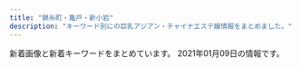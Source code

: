 ```yaml
---
title: "錦糸町・亀戸・新小岩"
description: "キーワード別にの巨乳アジアン・チャイナエステ嬢情報をまとめました。"
---
```


新着画像と新着キーワードをまとめています。
2021年01月09日の情報です。

<DmmAffiliateIns />
<KeywordTable
  shops={
    [
    {
        "keywords": {},
        "station": "JR\u5c0f\u5ca9\u99c5\u5317\u53e3",
        "url": "http://aria.tokyo-relaxtime.asia/",
        "img_links": [
            "http://aria.tokyo-relaxtime.asia/img/cast/coco-02.jpg",
            "http://aria.tokyo-relaxtime.asia/img/cast/apple-04.jpg",
            "http://aria.tokyo-relaxtime.asia/img/cast/nana-02.jpg",
            "http://aria.tokyo-relaxtime.asia/img/cast/miki-01.jpg",
            "http://aria.tokyo-relaxtime.asia/img/cast/risa-04.jpg",
            "http://aria.tokyo-relaxtime.asia/img/cast/yaya-02.jpg",
            "http://aria.tokyo-relaxtime.asia/img/cast/yuri-01.jpg",
            "http://aria.tokyo-relaxtime.asia/img/cast/risa-01.jpg",
            "http://aria.tokyo-relaxtime.asia/img/cast/rina-02.jpg",
            "http://aria.tokyo-relaxtime.asia/img/cast/aki-04.jpg",
            "http://aria.tokyo-relaxtime.asia/img/cast/yumi-02.jpg",
            "http://aria.tokyo-relaxtime.asia/img/cast/aya-04.jpg",
            "http://aria.tokyo-relaxtime.asia/img/slick/st-1.jpg",
            "http://aria.tokyo-relaxtime.asia/img/cast/rina-01.jpg",
            "http://aria.tokyo-relaxtime.asia/img/cast/miki-03.jpg",
            "http://aria.tokyo-relaxtime.asia/img/cast/aki-02.jpg",
            "http://aria.tokyo-relaxtime.asia/img/cast/rina-04.jpg",
            "http://aria.tokyo-relaxtime.asia/img/cast/nana-03.jpg",
            "http://aria.tokyo-relaxtime.asia/img/cast/aya-02.jpg",
            "http://aria.tokyo-relaxtime.asia/img/cast/apple-01.jpg",
            "http://aria.tokyo-relaxtime.asia/img/cast/apple-02.jpg",
            "http://aria.tokyo-relaxtime.asia/img/slick/st-3.jpg",
            "http://aria.tokyo-relaxtime.asia/img/cast/yaya-04.jpg",
            "http://aria.tokyo-relaxtime.asia/img/cast/risa-02.jpg",
            "http://aria.tokyo-relaxtime.asia/img/cast/yumi-03.jpg",
            "http://aria.tokyo-relaxtime.asia/img/cast/aki-01.jpg",
            "http://aria.tokyo-relaxtime.asia/img/cast/risa-03.jpg",
            "http://aria.tokyo-relaxtime.asia/img/cast/apple-03.jpg",
            "http://aria.tokyo-relaxtime.asia/img/slick/st-4.jpg",
            "http://aria.tokyo-relaxtime.asia/img/cast/miki-02.jpg",
            "http://aria.tokyo-relaxtime.asia/img/slick/st-2.jpg",
            "http://aria.tokyo-relaxtime.asia/img/cast/yaya-03.jpg",
            "http://aria.tokyo-relaxtime.asia/img/cast/rina-03.jpg",
            "http://aria.tokyo-relaxtime.asia/img/cast/aya-03.jpg",
            "http://aria.tokyo-relaxtime.asia/img/cast/aya-01.jpg",
            "http://aria.tokyo-relaxtime.asia/img/cast/yumi-04.jpg",
            "http://aria.tokyo-relaxtime.asia/img/interior/lobby-1.jpg",
            "http://aria.tokyo-relaxtime.asia/img/cast/nana-04.jpg",
            "http://aria.tokyo-relaxtime.asia/img/cast/miki-04.jpg",
            "http://aria.tokyo-relaxtime.asia/img/cast/nana-01.jpg",
            "http://aria.tokyo-relaxtime.asia/img/cast/yuri-04.jpg",
            "http://aria.tokyo-relaxtime.asia/img/cast/coco-01.jpg",
            "http://aria.tokyo-relaxtime.asia/img/cast/coco-04.jpg",
            "http://aria.tokyo-relaxtime.asia/img/cast/yumi-01.jpg",
            "http://aria.tokyo-relaxtime.asia/img/interior/corridor-1.jpg",
            "http://aria.tokyo-relaxtime.asia/img/cast/yuri-03.jpg",
            "http://aria.tokyo-relaxtime.asia/img/cast/yaya-01.jpg",
            "http://aria.tokyo-relaxtime.asia/img/cast/coco-03.jpg",
            "http://aria.tokyo-relaxtime.asia/img/cast/aki-03.jpg",
            "http://aria.tokyo-relaxtime.asia/img/slick/st-5.jpg"
        ],
        "name": "Aria\uff5e\u30a2\u30ea\u30a2\uff5e"
    },
    {
        "name": "\u3042\u308f\u308f",
        "keywords": {
            "85": 4,
            "D": 8,
            "87": 4,
            "89": 4,
            "C": 2
        },
        "station": "JR\u9326\u7cf8\u753a\u99c5\u5357\u53e3",
        "img_links": [
            "http://www.awawa-es.info/photo/home/2391374197264.jpg",
            "http://www.awawa-es.info/img/h2.png",
            "http://www.awawa-es.info/img/hsys.png",
            "http://www.awawa-es.info/img/hjob.png",
            "http://www.awawa-es.info/img/acc.png",
            "http://www.awawa-es.info/photo/home/4241374197436.jpg",
            "http://www.awawa-es.info/img/hinfo.png",
            "http://www.awawa-es.info/photo/201605/14635511391411412709.jpg",
            "http://www.awawa-es.info/photo/202011/1604645058826879711.png",
            "http://www.awawa-es.info/p/1.jpg",
            "http://www.awawa-es.info/photo/202002/1580956374749618033.jpg",
            "http://www.awawa-es.info/img/s2.jpg",
            "http://www.awawa-es.info/img/i1.jpg",
            "http://www.awawa-es.info/img/hstaff.png",
            "http://www.awawa-es.info/p/aa.jpg",
            "http://www.awawa-es.info/img/rm.jpg",
            "http://www.awawa-es.info/img/images/sys_03.png",
            "http://www.awawa-es.info/photo/201307/1374197215469380174.jpg",
            "http://www.awawa-es.info/img/images/sys_04.png",
            "http://www.awawa-es.info/photo/202009/15998944321424280736.jpeg",
            "http://www.awawa-es.info/p/2.jpg",
            "http://www.awawa-es.info/img/images/sys_06.png",
            "http://www.awawa-es.info/img/tmp.jpg",
            "http://www.awawa-es.info/photo/201307/13741973921454741938.jpg",
            "http://www.awawa-es.info/photo/202009/15998945321509738889.jpeg",
            "http://www.awawa-es.info/img/bottom.jpg",
            "http://www.awawa-es.info/photo/home/4051599894438.jpg",
            "http://www.awawa-es.info/img/i2.jpg",
            "http://www.awawa-es.info/img/h1.png",
            "http://www.awawa-es.info/img/sd.png",
            "http://www.awawa-es.info/img/images/sys_05.png",
            "http://www.awawa-es.info/img/return.png",
            "http://www.awawa-es.info/img/s1.jpg",
            "http://www.awawa-es.info/photo/home/7151463551145.jpg",
            "http://www.awawa-es.info/p/4.jpg",
            "http://www.awawa-es.info/p/3.jpg",
            "http://www.awawa-es.info/p/bb.jpg",
            "http://www.awawa-es.info/img/h3.png",
            "http://www.awawa-es.info/photo/home/5241604645075.jpg",
            "http://www.awawa-es.info/img/images/sys_02.png",
            "http://www.awawa-es.info/img/images/sys_01.png",
            "http://www.awawa-es.info/p/cc.jpg",
            "http://www.awawa-es.info/photo/home/3281580956380.jpg"
        ],
        "url": "http://www.awawa-es.info/"
    },
    {
        "name": "\u30de\u30ea\u30a2\u30d9\u30fc\u30e9",
        "url": "http://mariabella.ies.fun/",
        "img_links": [
            "http://mariabella.ies.fun/images/r09.jpg",
            "http://mariabella.ies.fun/images/mobile.jpg",
            "http://mariabella.ies.fun/photos/sites/45/2019/09/2019091016323921.jpeg",
            "http://mariabella.ies.fun/images/r05.jpg",
            "http://mariabella.ies.fun/photos/sites/45/2020/01/2020012420100278.jpeg",
            "http://mariabella.ies.fun/images/info.jpg",
            "http://mariabella.ies.fun/images/r02.jpg",
            "http://mariabella.ies.fun/images/ac3.jpg",
            "http://mariabella.ies.fun/images/r04.jpg",
            "http://mariabella.ies.fun/images/news.jpg",
            "http://mariabella.ies.fun/photos/sites/45/2019/09/2019092717170772.jpeg",
            "http://mariabella.ies.fun/images/mobile1.jpg",
            "http://mariabella.ies.fun/images/r01.jpg",
            "http://mariabella.ies.fun/images/r06.jpg",
            "http://mariabella.ies.fun/images/s-staff.jpg",
            "http://mariabella.ies.fun/images/r03.jpg",
            "http://mariabella.ies.fun/images/ac2.jpg",
            "http://mariabella.ies.fun/images/top.png",
            "http://mariabella.ies.fun/images/ac1.jpg",
            "http://mariabella.ies.fun/images/r07.jpg",
            "http://mariabella.ies.fun/images/s-recriut.jpg",
            "http://mariabella.ies.fun/photos/sites/45/2018/06/2018062706422857.jpg",
            "http://mariabella.ies.fun/images/pick.jpg"
        ],
        "keywords": {
            "\u30bb\u30af\u30b7\u30fc": 3,
            "E": 3
        },
        "station": "JR\u5c0f\u5ca9\u99c5\u5317\u53e3"
    },
    {
        "station": "JR\u4e80\u6238\u99c5\u6771\u53e3",
        "name": "\u685c",
        "keywords": {
            "C": 7
        },
        "img_links": [
            "http://miyabi-aroma.xyz/images/nav/nav-sys.jpg",
            "http://miyabi-aroma.xyz/images/1801706901.jpg",
            "http://miyabi-aroma.xyz/images/staff/3/rina2.jpg",
            "http://miyabi-aroma.xyz/images/staff/3/yaya2.jpg",
            "http://miyabi-aroma.xyz/images/staff/3/rara2.jpg",
            "http://miyabi-aroma.xyz/images/11.png",
            "http://miyabi-aroma.xyz/images/nav/nav-job.jpg",
            "http://miyabi-aroma.xyz/images/index-rose_04.png",
            "http://miyabi-aroma.xyz/images/shishu/se1.jpg",
            "http://miyabi-aroma.xyz/images/3/2.jpg",
            "http://miyabi-aroma.xyz/images/staff/3/ami.jpg",
            "http://miyabi-aroma.xyz/images/shishu/se2.jpg",
            "http://miyabi-aroma.xyz/images/staff/3/kiki2.jpg",
            "http://miyabi-aroma.xyz/images/3/1.jpg",
            "http://miyabi-aroma.xyz/images/index-rose_13.png",
            "http://miyabi-aroma.xyz/images/index-rose_02.png",
            "http://miyabi-aroma.xyz/images/staff/3/kiki.jpg",
            "http://miyabi-aroma.xyz/images/index-rose_07.png",
            "http://miyabi-aroma.xyz/images/staff/3/rara.jpg",
            "http://miyabi-aroma.xyz/images/index-rose_09.png",
            "http://miyabi-aroma.xyz/images/staff/3/ami2.jpg",
            "http://miyabi-aroma.xyz/images/staff/3/yaya1.jpg",
            "http://miyabi-aroma.xyz/images/staff/3/rina.jpg",
            "http://miyabi-aroma.xyz/images/staff/3/miya.jpg",
            "http://miyabi-aroma.xyz/images/nav/nav-info.jpg",
            "http://miyabi-aroma.xyz/images/nav/nav-staff.jpg",
            "http://miyabi-aroma.xyz/images/staff/3/miya2.jpg"
        ],
        "url": "http://miyabi-aroma.xyz/"
    },
    {
        "name": "\u96c5\u82b3",
        "keywords": {
            "84": 2,
            "C": 12,
            "98": 2,
            "H": 2,
            "D": 4,
            "86": 2,
            "85": 4,
            "89": 6
        },
        "url": "http://www.o-miyabi.com/",
        "station": "JR\u65b0\u5c0f\u5ca9\u99c5\u5357\u53e3",
        "img_links": [
            "http://www.o-miyabi.com/images/index_04.jpg",
            "http://www.o-miyabi.com/s/images/service_07.png",
            "http://www.o-miyabi.com/images/index_14.jpg",
            "http://www.o-miyabi.com/s/images/okubokomachi.jpg",
            "http://www.o-miyabi.com/images/info_02.jpg",
            "http://www.o-miyabi.com/images/rec.jpg",
            "http://www.o-miyabi.com/s/images/top_2.jpg",
            "http://www.o-miyabi.com/images/staff_09.jpg",
            "http://www.o-miyabi.com/s/images/slider/next.png",
            "http://www.o-miyabi.com/images/upload/thumb/7713de024ddc43e7.jpg",
            "http://www.o-miyabi.com/images/index_02.jpg",
            "http://www.o-miyabi.com/images/index_16.jpg",
            "http://www.o-miyabi.com/s/images/iphone.png",
            "http://www.o-miyabi.com/s/images/service_03.png",
            "http://www.o-miyabi.com/images/index_06.jpg",
            "http://www.o-miyabi.com/s/uploads/08.jpg",
            "http://www.o-miyabi.com/images/index_09.jpg",
            "http://www.o-miyabi.com/s/images/tel.png",
            "http://www.o-miyabi.com/images/index_13.jpg",
            "http://www.o-miyabi.com/s/images/slider/prev.png",
            "http://www.o-miyabi.com/s/uploads/01.jpg",
            "http://www.o-miyabi.com/images/upload/thumb/04d21d82d11bc049.jpg",
            "http://www.o-miyabi.com/s/image/nav_topics.png",
            "http://www.o-miyabi.com/s/image/nav_hotel.png",
            "http://www.o-miyabi.com/s/image/nav_cast.png",
            "http://www.o-miyabi.com/s/images/t1.jpg",
            "http://www.o-miyabi.com/s/images/slider/2.jpg",
            "http://www.o-miyabi.com/images/index_07.jpg",
            "http://www.o-miyabi.com/s/uploads/03.jpg",
            "http://www.o-miyabi.com/images/info_09.jpg",
            "http://www.o-miyabi.com/girl/01.jpg",
            "http://www.o-miyabi.com/s/images/slider/1.jpg",
            "http://www.o-miyabi.com/images/upload/thumb/928147996b3538a2.jpg",
            "http://www.o-miyabi.com/s/uploads/04.jpg",
            "http://www.o-miyabi.com/s/images/t2.jpg",
            "http://www.o-miyabi.com/s/uploads/06.jpg",
            "http://www.o-miyabi.com/s/images/pc.png",
            "http://www.o-miyabi.com/s/image/nav_top.png",
            "http://www.o-miyabi.com/s/uploads/02.jpg",
            "http://www.o-miyabi.com/images/index_03.jpg",
            "http://www.o-miyabi.com/images/index_10.jpg",
            "http://www.o-miyabi.com/s/image/nav_sys.png",
            "http://www.o-miyabi.com/images/upload/thumb/db15ea2226867103.jpg",
            "http://www.o-miyabi.com/images/rec_09.jpg",
            "http://www.o-miyabi.com/s/images/slider/3.jpg",
            "http://www.o-miyabi.com/images/upload/thumb/0981f77ac0a1e07f.jpg",
            "http://www.o-miyabi.com/images/upload/thumb/6d7987cae648e809.jpg",
            "http://www.o-miyabi.com/images/info.jpg",
            "http://www.o-miyabi.com/images/upload/thumb/6fceb6aef71115ac.jpg",
            "http://www.o-miyabi.com/images/upload/thumb/0dc07af1006255fa.jpg",
            "http://www.o-miyabi.com/images/upload/thumb/51d074f8f9cdb905.jpg",
            "http://www.o-miyabi.com/s/image/nav_manga.png",
            "http://www.o-miyabi.com/images/movie_09.jpg",
            "http://www.o-miyabi.com/images/index_05.jpg",
            "http://www.o-miyabi.com/images/index_18.jpg",
            "http://www.o-miyabi.com/s/images/service_01.png",
            "http://www.o-miyabi.com/s/uploads/07.jpg",
            "http://www.o-miyabi.com/images/upload/thumb/301c9a35b11a384f.jpg",
            "http://www.o-miyabi.com/images/index_19.jpg",
            "http://www.o-miyabi.com/s/images/t3.jpg",
            "http://www.o-miyabi.com/images/index_01.jpg"
        ]
    },
    {
        "name": "\u842c\u751f\u697c",
        "station": "JR\u4e80\u6238\u99c5\u5317\u53e3",
        "keywords": {},
        "url": "https://kameido-massage.com/",
        "img_links": [
            "https://kameido-massage.com/staff/yuka-l1.jpg",
            "https://kameido-massage.com/2020/05/15/kazumi-s1.jpg",
            "https://kameido-massage.com/button/staff.png",
            "https://kameido-massage.com/images/top3.jpg",
            "https://kameido-massage.com/menu/staff.png",
            "https://kameido-massage.com/images/flower.png",
            "https://kameido-massage.com/images/main-small.jpg",
            "https://kameido-massage.com/staff/erika-l1.jpg",
            "https://kameido-massage.com/images/main-top.jpg",
            "https://kameido-massage.com/staff/mimi-l1.jpg",
            "https://kameido-massage.com/2020/07/17/mika-s1.jpg",
            "https://kameido-massage.com/menu/home.png",
            "https://kameido-massage.com/icon/twitter.png",
            "https://kameido-massage.com/images/top2.jpg",
            "https://kameido-massage.com/staff/mirei-s1.jpg",
            "https://kameido-massage.com/2019/11/02/yuka-s1.jpg",
            "https://kameido-massage.com/link/mens-esthe.png",
            "https://kameido-massage.com/images/footer-r.png",
            "https://kameido-massage.com/staff/nana-s1.jpg",
            "https://kameido-massage.com/images/header3.png",
            "https://kameido-massage.com/images/footer-l.png",
            "https://scdn.line-apps.com/n/line_add_friends/btn/ja.png",
            "https://kameido-massage.com/images/main-sp.jpg",
            "https://kameido-massage.com/2019/12/25/mika-s1.jpg",
            "https://kameido-massage.com/images/clear.png",
            "https://kameido-massage.com/2019/11/10/erika-s1.jpg",
            "https://kameido-massage.com/staff/yuki-l1.jpg",
            "https://kameido-massage.com/staff/yuki-s1.jpg",
            "https://kameido-massage.com/staff/erika-s1.jpg",
            "https://kameido-massage.com/staff/nana-l1.jpg",
            "https://kameido-massage.com/icon/line.png",
            "https://kameido-massage.com/menu/info.png",
            "https://kameido-massage.com/button/blog.png",
            "https://kameido-massage.com/2019/10/29/yuri-s1.jpg",
            "https://kameido-massage.com/images/top1.jpg",
            "https://kameido-massage.com/2020/03/28/nana-s1.jpg",
            "https://kameido-massage.com/menu/blog.png",
            "https://kameido-massage.com/icon/yelp.png",
            "https://kameido-massage.com/staff/yuka-s1.jpg",
            "https://kameido-massage.com/staff/mimi-s1.jpg",
            "https://kameido-massage.com/images/qrcode.png",
            "https://kameido-massage.com/button/home.png",
            "https://kameido-massage.com/icon/facebook.png"
        ]
    },
    {
        "keywords": {
            "87": 6,
            "E": 8,
            "88": 6,
            "84": 2,
            "D": 10,
            "C": 4,
            "86": 4,
            "83": 2,
            "85": 4,
            "89": 8,
            "90": 2
        },
        "url": "http://momiji.me-es.com/",
        "name": "\u3082\u307f\u3058",
        "img_links": [
            "http://momiji.me-es.com/images/assecc.jpg",
            "http://momiji.me-es.com/girl/013.jpg",
            "http://momiji.me-es.com/girl/016.jpg",
            "http://momiji.me-es.com/girl/06.jpg",
            "http://momiji.me-es.com/girl/011a.jpg",
            "http://momiji.me-es.com/images/index_06.jpg",
            "http://momiji.me-es.com/images/index_04.jpg",
            "http://momiji.me-es.com/girl/07.jpg",
            "http://momiji.me-es.com/images/index_13.jpg",
            "http://momiji.me-es.com/girl/08.jpg",
            "http://momiji.me-es.com/girl/017.jpg",
            "http://momiji.me-es.com/girl/06a.jpg",
            "http://momiji.me-es.com/images/index_07.jpg",
            "http://momiji.me-es.com/girl/016a.jpg",
            "http://momiji.me-es.com/girl/015.jpg",
            "http://momiji.me-es.com/images/index_08.jpg",
            "http://momiji.me-es.com/images/index_03.jpg",
            "http://momiji.me-es.com/girl/04.jpg",
            "http://momiji.me-es.com/girl/011.jpg",
            "http://momiji.me-es.com/girl/01.jpg",
            "http://momiji.me-es.com/girl/014.jpg",
            "http://momiji.me-es.com/images/staff.png",
            "http://momiji.me-es.com/girl/014a.jpg",
            "http://momiji.me-es.com/images/index_05.jpg",
            "http://momiji.me-es.com/girl/03.jpg",
            "http://momiji.me-es.com/girl/05.jpg",
            "http://momiji.me-es.com/girl/09.jpg",
            "http://momiji.me-es.com/images/info.jpg",
            "http://momiji.me-es.com/girl/015a.jpg",
            "http://momiji.me-es.com/images/index_01.jpg",
            "http://momiji.me-es.com/girl/08a.jpg",
            "http://momiji.me-es.com/images/info.png",
            "http://momiji.me-es.com/girl/05a.jpg",
            "http://momiji.me-es.com/images/index_14.jpg",
            "http://momiji.me-es.com/images/index_09.jpg",
            "http://momiji.me-es.com/images/01.jpg",
            "http://momiji.me-es.com/images/02.jpg",
            "http://momiji.me-es.com/images/index_12.jpg",
            "http://momiji.me-es.com/girl/02.jpg",
            "http://momiji.me-es.com/girl/07a.jpg",
            "http://momiji.me-es.com/girl/010.jpg",
            "http://momiji.me-es.com/girl/012.jpg",
            "http://momiji.me-es.com/girl/010a.jpg",
            "http://momiji.me-es.com/girl/00.jpg"
        ],
        "station": "JR\u65b0\u5c0f\u5ca9\u99c5\u5317\u53e3"
    },
    {
        "station": "JR\u4e80\u6238\u99c5\u5317\u53e3",
        "keywords": {},
        "url": "http://cpienakada.com/",
        "img_links": [
            "http://cpienakada.com/upload/202010/1603356420.jpg",
            "http://cpienakada.com/upload/202010/1603509507.jpg",
            "http://cpienakada.com/upload/images/20201024_150406.jpg",
            "http://cpienakada.com/upload/images/20201026_152807.jpg",
            "http://cpienakada.com/upload/202010/thumb_dis/1603356214.jpg",
            "http://cpienakada.com/upload/202010/thumb/1603518103.jpg",
            "http://cpienakada.com/upload/202010/1603697184.png",
            "http://cpienakada.com/upload/202010/thumb/1603356420.jpg",
            "http://cpienakada.com/upload/202010/thumb_dis/1603356492.jpg",
            "http://cpienakada.com/upload/202010/thumb_dis/1603508763.jpg",
            "http://cpienakada.com/upload/202010/1603860870.jpg",
            "http://cpienakada.com/upload/202010/thumb/1603356492.jpg",
            "http://cpienakada.com/upload/202010/1603356214.jpg",
            "http://cpienakada.com/upload/202010/1603518103.jpg",
            "http://cpienakada.com/upload/images/20201026_152659.png",
            "http://cpienakada.com/upload/201905/1558677703.jpg",
            "http://cpienakada.com/upload/images/20201023_172433.jpg",
            "http://cpienakada.com/upload/202010/thumb_dis/1603356420.jpg",
            "http://cpienakada.com/upload/202010/1603349322.jpg",
            "http://cpienakada.com/upload/202010/1603356492.jpg",
            "http://cpienakada.com/upload/201905/thumb_dis/1558677703.jpg",
            "http://cpienakada.com/upload/202010/thumb/1603697184.png",
            "http://cpienakada.com/upload/202010/thumb/1603356214.jpg",
            "http://cpienakada.com/upload/images/20201028_131120.jpg",
            "http://cpienakada.com/upload/202010/1603349475.jpg",
            "http://cpienakada.com/upload/202010/thumb_dis/1603518103.jpg",
            "http://cpienakada.com/upload/202010/thumb_dis/1603697184.png"
        ],
        "name": "\u604b\u59eb"
    },
    {
        "name": "\u30b9\u30de\u30a4\u30eb",
        "img_links": [
            "http://kinshicho-es.xyz/images/r4.jpg",
            "http://kinshicho-es.xyz/images/g51.jpg",
            "http://kinshicho-es.xyz/images/r1.jpg",
            "http://kinshicho-es.xyz/images/g0.jpg",
            "http://kinshicho-es.xyz/images/left1_2_02.jpg",
            "http://kinshicho-es.xyz/images/g3.jpg",
            "http://kinshicho-es.xyz/images/g41.jpg",
            "http://kinshicho-es.xyz/images/top.jpg",
            "http://kinshicho-es.xyz/images/b2.jpg",
            "http://kinshicho-es.xyz/images/r2.jpg",
            "http://kinshicho-es.xyz/images/b1.jpg",
            "http://kinshicho-es.xyz/images/top1.jpg",
            "http://kinshicho-es.xyz/images/g2.jpg",
            "http://kinshicho-es.xyz/images/g5.jpg",
            "http://kinshicho-es.xyz/images/news-tit1.jpg",
            "http://kinshicho-es.xyz/images/r3.jpg"
        ],
        "station": "JR\u9326\u7cf8\u753a\u99c5\u5317\u53e3",
        "url": "http://kinshicho-es.xyz/",
        "keywords": {
            "C": 7
        }
    },
    {
        "station": "\u897f\u5927\u5cf6\u99c5A1\u51fa\u53e3",
        "name": "\u871c\u82b1",
        "url": "http://hani-est.xyz/",
        "keywords": {
            "C": 41,
            "\u4e73": 12,
            "E": 12,
            "90": 24,
            "\u5de8\u4e73": 12,
            "83": 12,
            "94": 12,
            "82": 12
        },
        "img_links": [
            "http://hani-est.xyz/images/zi-service.png",
            "http://hani-est.xyz/images/banna1.jpg",
            "http://hani-est.xyz/images/banna.jpg",
            "http://hani-est.xyz/images/zi-ao.png",
            "http://hani-est.xyz/images/g4.jpg",
            "http://hani-est.xyz/images/g1.jpg",
            "http://hani-est.xyz/images/top.jpg",
            "http://hani-est.xyz/images/new1.jpg",
            "http://hani-est.xyz/images/zi-newface.png",
            "http://hani-est.xyz/images/banna2.jpg",
            "http://hani-est.xyz/images/zi-staff.png",
            "http://hani-est.xyz/images/a1.jpg",
            "http://hani-est.xyz/images/zi-pri.png",
            "http://hani-est.xyz/images/g2.jpg",
            "http://hani-est.xyz/images/g6.jpg",
            "http://hani-est.xyz/images/g5.jpg"
        ]
    },
    {
        "station": "JR\u4e80\u6238\u99c5\u6771\u53e3",
        "url": "http://yousei.xyz/",
        "name": "Remoon",
        "keywords": {},
        "img_links": [
            "http://yousei.xyz/images/g1.jpg",
            "http://yousei.xyz/images/r2.jpg",
            "http://yousei.xyz/images/recuit.jpg",
            "http://yousei.xyz/images/g4.jpg",
            "http://yousei.xyz/images/g3.jpg",
            "http://yousei.xyz/images/g2.jpg",
            "http://yousei.xyz/images/top.png",
            "http://yousei.xyz/images/g6.jpg",
            "http://yousei.xyz/images/g5.jpg",
            "http://yousei.xyz/images/r3.jpg",
            "http://yousei.xyz/images/r4.jpg",
            "http://yousei.xyz/images/r1.jpg"
        ]
    },
    {
        "url": "http://www.hu-wa.work/",
        "station": "JR\u5c0f\u5ca9\u99c5\u5357\u53e3",
        "keywords": {},
        "img_links": [
            "http://www.hu-wa.work/images/interior_t.jpg",
            "http://www.hu-wa.work/images/sys.png",
            "http://www.hu-wa.work/img/yuna1.jpg",
            "http://www.hu-wa.work/img/ayumi1.jpg",
            "http://www.hu-wa.work/staff/miki.jpg",
            "http://www.hu-wa.work/staff/yuna.jpg",
            "http://www.hu-wa.work/images/news.png",
            "http://www.hu-wa.work/img/miki1.jpg",
            "http://www.hu-wa.work/images/head.jpg",
            "http://www.hu-wa.work/images/6.png",
            "http://www.hu-wa.work/images/4.png",
            "http://www.hu-wa.work/img/miho1.jpg",
            "http://www.hu-wa.work/images/5.png",
            "http://www.hu-wa.work/staff/maya.jpg",
            "http://www.hu-wa.work/images/ta.jpg",
            "http://www.hu-wa.work/images/2.png",
            "http://www.hu-wa.work/images/tel.jpg",
            "http://www.hu-wa.work/staff/kaori.jpg",
            "http://www.hu-wa.work/images/staff_t.jpg",
            "http://www.hu-wa.work/staff/miho.jpg",
            "http://www.hu-wa.work/staff/ayumi.jpg",
            "http://www.hu-wa.work/images/3.png",
            "http://www.hu-wa.work/img/maya1.jpg",
            "http://www.hu-wa.work/images/1.png",
            "http://www.hu-wa.work/images/s1.png",
            "http://www.hu-wa.work/images/int2.png",
            "http://www.hu-wa.work/img/kaori1.jpg",
            "http://www.hu-wa.work/images/int1.png"
        ],
        "name": "Angel\u2019s Smile"
    },
    {
        "url": "http://k-yorocobi.com/",
        "img_links": [
            "http://k-yorocobi.com/images/bar-pickup.png",
            "http://k-yorocobi.com/images/footer.png",
            "http://k-yorocobi.com/pic/pic3.jpg",
            "http://k-yorocobi.com/staff/s-rina.jpg",
            "http://k-yorocobi.com/staff/s-emi.jpg",
            "http://k-yorocobi.com/staff/s-tika.jpg",
            "http://k-yorocobi.com/images/bar-news.png",
            "http://k-yorocobi.com/images/b-awaawa.png",
            "http://k-yorocobi.com/pic/pic2.jpg",
            "http://k-yorocobi.com/staff/s-yuyu.jpg",
            "http://k-yorocobi.com/images/b-mobile.png",
            "http://k-yorocobi.com/images/c-staff.png",
            "http://k-yorocobi.com/images/bar-interior.png",
            "http://k-yorocobi.com/pic/pic1.jpg",
            "http://k-yorocobi.com/images/c-interior.png",
            "http://k-yorocobi.com/images/bar-cam.png",
            "http://k-yorocobi.com/pic/pic4.jpg",
            "http://k-yorocobi.com/images/bill.jpg",
            "http://k-yorocobi.com/images/b-tel.png",
            "http://k-yorocobi.com/images/bar-staff.png",
            "http://k-yorocobi.com/images/b-movie.png",
            "http://k-yorocobi.com/images/c-top.png"
        ],
        "station": "JR\u9326\u7cf8\u753a\u99c5\u5317\u53e3",
        "keywords": {},
        "name": "\u3088\u308d\u3053\u3073"
    },
    {
        "keywords": {},
        "url": "http://el-grande.asia/",
        "station": "JR\u65b0\u5c0f\u5ca9\u99c5\u5357\u53e3",
        "img_links": [
            "http://el-grande.asia/img/cast/elisa-01.jpg",
            "http://el-grande.asia/img/cast/aki-01.jpg",
            "http://el-grande.asia/img/cast/hana-02.jpg",
            "http://el-grande.asia/img/cast/aki-03.jpg",
            "http://el-grande.asia/img/cast/ringo-02.jpg",
            "http://el-grande.asia/img/cast/elisa-03.jpg",
            "http://el-grande.asia/img/cast/lucy-03.jpg",
            "http://el-grande.asia/img/cast/haru-03.jpg",
            "http://el-grande.asia/img/cast/mei-02.jpg",
            "http://el-grande.asia/img/interior/shower-4.jpg",
            "http://el-grande.asia/img/cast/haru-02.jpg",
            "http://el-grande.asia/img/btn_twitter.png",
            "http://el-grande.asia/img/cast/lucy-01.jpg",
            "http://el-grande.asia/img/cast/lucy-04.jpg",
            "http://el-grande.asia/img/cast/baby-03.jpg",
            "http://el-grande.asia/img/btn_interior.png",
            "http://el-grande.asia/img/cast/ringo-03.jpg",
            "http://el-grande.asia/img/btn_cast.png",
            "http://el-grande.asia/img/cast/baby-02.jpg",
            "http://el-grande.asia/img/btn_top.png",
            "http://el-grande.asia/img/cast/rey-02.jpg",
            "http://el-grande.asia/img/cast/hana-04.jpg",
            "http://el-grande.asia/img/cast/mai-03.jpg",
            "http://el-grande.asia/img/cast/mai-04.jpg",
            "http://el-grande.asia/img/cast/rey-01.jpg",
            "http://el-grande.asia/img/cast/sara-06.jpg",
            "http://el-grande.asia/img/cast/baby-01.jpg",
            "http://el-grande.asia/img/cast/mai-01.jpg",
            "http://el-grande.asia/img/cast/misa-04.jpg",
            "http://el-grande.asia/img/cast/mei-04.jpg",
            "http://el-grande.asia/img/cast/baby-04.jpg",
            "http://el-grande.asia/img/cast/haru-01.jpg",
            "http://el-grande.asia/img/cast/lucy-02.jpg",
            "http://el-grande.asia/img/interior/corridor-1.jpg",
            "http://el-grande.asia/img/cast/sara-08.jpg",
            "http://el-grande.asia/img/cast/hana-01.jpg",
            "http://el-grande.asia/img/cast/aki-04.jpg",
            "http://el-grande.asia/img/cast/rey-04.jpg",
            "http://el-grande.asia/img/cast/elisa-02.jpg",
            "http://el-grande.asia/img/cast/sara-05.jpg",
            "http://el-grande.asia/img/cast/mei-03.jpg",
            "http://el-grande.asia/img/cast/hana-03.jpg",
            "http://el-grande.asia/img/cast/aki-02.jpg",
            "http://el-grande.asia/img/cast/haru-04.jpg",
            "http://el-grande.asia/img/interior/lobby-1.jpg",
            "http://el-grande.asia/img/dagger.png",
            "http://el-grande.asia/img/cast/ringo-04.jpg",
            "http://el-grande.asia/img/cast/ringo-01.jpg",
            "http://el-grande.asia/img/cast/misa-01.jpg",
            "http://el-grande.asia/img/cast/mei-01.jpg"
        ],
        "name": "\u30a8\u30eb\u30b0\u30e9\u30f3\u30c7-elgrande-"
    },
    {
        "station": "JR\u65b0\u5c0f\u5ca9\u99c5\u5357\u53e3",
        "name": "Piano",
        "img_links": [
            "https://piano.sweet-relaxation.com/img/slick/sl-4.jpg",
            "https://piano.sweet-relaxation.com/img/cast/miky-04.jpg",
            "https://piano.sweet-relaxation.com/img/cast/aki-02.jpg",
            "https://piano.sweet-relaxation.com/img/cast/miky-03.jpg",
            "https://piano.sweet-relaxation.com/img/cast/miya-03.jpg",
            "https://piano.sweet-relaxation.com/img/cast/lili-03.jpg",
            "https://piano.sweet-relaxation.com/img/cast/ebi-02.jpg",
            "https://piano.sweet-relaxation.com/img/cast/luna-02.jpg",
            "https://piano.sweet-relaxation.com/img/cast/aki-04.jpg",
            "https://piano.sweet-relaxation.com/img/cast/coco-01.jpg",
            "https://piano.sweet-relaxation.com/img/cast/lili-01.jpg",
            "https://piano.sweet-relaxation.com/img/slick/sl-2.jpg",
            "https://piano.sweet-relaxation.com/img/cast/ai-03.jpg",
            "https://piano.sweet-relaxation.com/img/cast/aki-03.jpg",
            "https://piano.sweet-relaxation.com/img/slick/sl-1.jpg",
            "https://piano.sweet-relaxation.com/img/cast/nana-02.jpg",
            "https://piano.sweet-relaxation.com/img/cast/nico-01.jpg",
            "https://piano.sweet-relaxation.com/img/slick/sl-5.jpg",
            "https://piano.sweet-relaxation.com/img/cast/aini-03.jpg",
            "https://piano.sweet-relaxation.com/img/cast/lili-04.jpg",
            "https://piano.sweet-relaxation.com/img/cast/nico-03.jpg",
            "https://piano.sweet-relaxation.com/img/cast/aini-04.jpg",
            "https://piano.sweet-relaxation.com/img/cast/aki-01.jpg",
            "https://piano.sweet-relaxation.com/img/cast/aye-01.jpg",
            "https://piano.sweet-relaxation.com/img/cast/nana-01.jpg",
            "https://piano.sweet-relaxation.com/img/cast/miky-02.jpg",
            "https://piano.sweet-relaxation.com/img/cast/ebi-03.jpg",
            "https://piano.sweet-relaxation.com/img/cast/ai-04.jpg",
            "https://piano.sweet-relaxation.com/img/cast/nana-03.jpg",
            "https://piano.sweet-relaxation.com/img/cast/ebi-04.jpg",
            "https://piano.sweet-relaxation.com/img/interior/int-03.jpg",
            "https://piano.sweet-relaxation.com/img/interior/int-02.jpg",
            "https://piano.sweet-relaxation.com/img/cast/miya-02.jpg",
            "https://piano.sweet-relaxation.com/img/cast/coco-03.jpg",
            "https://piano.sweet-relaxation.com/img/cast/nico-04.jpg",
            "https://piano.sweet-relaxation.com/img/cast/aye-04.jpg",
            "https://piano.sweet-relaxation.com/img/cast/miky-01.jpg",
            "https://piano.sweet-relaxation.com/img/cast/miya-01.jpg",
            "https://piano.sweet-relaxation.com/img/cast/ebi-01.jpg",
            "https://piano.sweet-relaxation.com/img/cast/ai-02.jpg",
            "https://piano.sweet-relaxation.com/img/cast/lili-02.jpg",
            "https://piano.sweet-relaxation.com/img/slick/sl-6.jpg",
            "https://piano.sweet-relaxation.com/img/cast/aini-01.jpg",
            "https://piano.sweet-relaxation.com/img/cast/aini-02.jpg",
            "https://piano.sweet-relaxation.com/img/cast/nico-02.jpg",
            "https://piano.sweet-relaxation.com/img/cast/aye-02.jpg",
            "https://piano.sweet-relaxation.com/img/cast/ai-01.jpg",
            "https://piano.sweet-relaxation.com/img/cast/aye-03.jpg",
            "https://piano.sweet-relaxation.com/img/interior/int-01.jpg",
            "https://piano.sweet-relaxation.com/img/cast/miya-04.jpg",
            "https://piano.sweet-relaxation.com/img/cast/nana-04.jpg",
            "https://piano.sweet-relaxation.com/img/cast/luna-01.jpg",
            "https://piano.sweet-relaxation.com/img/cast/coco-02.jpg",
            "https://piano.sweet-relaxation.com/img/slick/sl-3.jpg",
            "https://piano.sweet-relaxation.com/img/cast/coco-04.jpg",
            "https://piano.sweet-relaxation.com/img/slick/sl-7.jpg",
            "https://piano.sweet-relaxation.com/img/cast/luna-04.jpg",
            "https://piano.sweet-relaxation.com/img/interior/int-04.jpg",
            "https://piano.sweet-relaxation.com/img/cast/luna-03.jpg"
        ],
        "keywords": {},
        "url": "https://piano.sweet-relaxation.com/"
    },
    {
        "img_links": [
            "http://www.sh-yuki.work/uploads/191227/1-19122F94110460.jpg",
            "http://www.sh-yuki.work/uploads/190105/1-1Z105143921224.jpg",
            "http://www.sh-yuki.work/images/end.png",
            "http://www.sh-yuki.work/uploads/200110/1-20011013245Y49.jpg",
            "http://www.sh-yuki.work/uploads/200713/1-200G3110344421.jpg",
            "http://www.sh-yuki.work/images/1.jpg",
            "http://www.sh-yuki.work/uploads/200618/1-20061Q6342Y06.jpg",
            "http://www.sh-yuki.work/images/room3.jpg",
            "http://www.sh-yuki.work/images/lanmu5.jpg",
            "http://www.sh-yuki.work/uploads/200127/1-20012G02404310.jpg",
            "http://www.sh-yuki.work/uploads/190105/1-1Z105143940E6.jpg",
            "http://www.sh-yuki.work/uploads/200218/1-20021Q359301Q.jpg",
            "http://www.sh-yuki.work/images/room2.jpg",
            "http://www.sh-yuki.work/uploads/201214/1-201214162100347.jpg",
            "http://www.sh-yuki.work/images/lanmu2.jpg",
            "http://www.sh-yuki.work/images/s_news.jpg",
            "http://www.sh-yuki.work/images/top.png",
            "http://www.sh-yuki.work/uploads/191021/1-19102116361I39.jpg",
            "http://www.sh-yuki.work/uploads/191227/1-19122F93911958.jpg",
            "http://www.sh-yuki.work/images/room1.jpg",
            "http://www.sh-yuki.work/uploads/200618/1-20061Q633094V.jpg",
            "http://www.sh-yuki.work/images/mobile.jpg",
            "http://www.sh-yuki.work/uploads/191221/1-191221111A3123.jpg",
            "http://www.sh-yuki.work/uploads/200620/1-200620154311K4.jpg",
            "http://www.sh-yuki.work/uploads/191104/1-1911041I124915.jpg",
            "http://www.sh-yuki.work/uploads/190105/1-1Z105143R9539.jpg",
            "http://www.sh-yuki.work/uploads/201215/1-201215145153M4.jpg",
            "http://www.sh-yuki.work/uploads/200218/1-20021Q3591A57.jpg",
            "http://www.sh-yuki.work/uploads/191202/1-191202154021200.jpg",
            "http://www.sh-yuki.work/uploads/201214/1-20121416231WV.jpg",
            "http://www.sh-yuki.work/uploads/200713/1-200G3125135C2.jpg",
            "http://www.sh-yuki.work/uploads/200620/1-20062015425B54.jpg",
            "http://www.sh-yuki.work/images/lanmu3.jpg",
            "http://www.sh-yuki.work/uploads/191006/1-191006105IM24.jpg",
            "http://www.sh-yuki.work/uploads/191028/1-19102Q03S5a4.jpg",
            "http://www.sh-yuki.work/uploads/190110/1-1Z110093529363.png",
            "http://www.sh-yuki.work/uploads/190105/1-1Z1051440193X.jpg",
            "http://www.sh-yuki.work/uploads/201215/1-201215145200113.jpg",
            "http://www.sh-yuki.work/images/s_staff.jpg",
            "http://www.sh-yuki.work/images/nbj2.jpg",
            "http://www.sh-yuki.work/images/room4.jpg",
            "http://www.sh-yuki.work/uploads/191006/1-191006105P61Z.jpg",
            "http://www.sh-yuki.work/images/lanmu4.jpg"
        ],
        "name": "\u3086\u304d",
        "url": "http://www.sh-yuki.work/",
        "keywords": {
            "D": 16,
            "88": 1,
            "89": 2,
            "86": 13
        },
        "station": "JR\u5c0f\u5ca9\u99c5\u5317\u53e3"
    },
    {
        "keywords": {},
        "station": "JR\u4e80\u6238\u99c5\u6771\u53e3",
        "name": "Mirage\uff5e\u30df\u30e9\u30fc\u30b8\u30e5\uff5e",
        "img_links": [
            "http://mirage.sweet-relaxation.com/img/cast/ran-03.jpg",
            "http://mirage.sweet-relaxation.com/img/cast/yaya-02.jpg",
            "http://mirage.sweet-relaxation.com/img/cast/yumi-02.jpg",
            "http://mirage.sweet-relaxation.com/img/cast/miya-03.jpg",
            "http://mirage.sweet-relaxation.com/img/cast/olive-01.jpg",
            "http://mirage.sweet-relaxation.com/img/cast/yumi-03.jpg",
            "http://mirage.sweet-relaxation.com/img/interior/corridor-1.jpg",
            "http://mirage.sweet-relaxation.com/img/cast/eri-01.jpg",
            "http://mirage.sweet-relaxation.com/img/cast/nina-02.jpg",
            "http://mirage.sweet-relaxation.com/img/cast/nina-01.jpg",
            "http://mirage.sweet-relaxation.com/img/cast/key-01.jpg",
            "http://mirage.sweet-relaxation.com/img/cast/nina-03.jpg",
            "http://mirage.sweet-relaxation.com/img/cast/nanar-02.jpg",
            "http://mirage.sweet-relaxation.com/img/cast/yumi-01.jpg",
            "http://mirage.sweet-relaxation.com/img/cast/miya-01.jpg",
            "http://mirage.sweet-relaxation.com/img/cast/ran-02.jpg",
            "http://mirage.sweet-relaxation.com/img/cast/olive-03.jpg",
            "http://mirage.sweet-relaxation.com/img/cast/miya-02.jpg",
            "http://mirage.sweet-relaxation.com/img/cast/nanar-01.jpg",
            "http://mirage.sweet-relaxation.com/img/cast/olive-02.jpg",
            "http://mirage.sweet-relaxation.com/img/cast/eri-02.jpg",
            "http://mirage.sweet-relaxation.com/img/cast/key-03.jpg",
            "http://mirage.sweet-relaxation.com/img/cast/ran-01.jpg",
            "http://mirage.sweet-relaxation.com/img/cast/yaya-01.jpg",
            "http://mirage.sweet-relaxation.com/img/cast/key-02.jpg",
            "http://mirage.sweet-relaxation.com/img/cast/eri-03.jpg",
            "http://mirage.sweet-relaxation.com/img/cast/nanar-03.jpg",
            "http://mirage.sweet-relaxation.com/img/cast/yaya-03.jpg"
        ],
        "url": "http://mirage.sweet-relaxation.com/"
    },
    {
        "station": "JR\u4e80\u6238\u99c5\u6771\u53e3",
        "name": "\u5343\u693f",
        "img_links": [
            "http://sentsubaki.asia/img/cast/yumi-03.jpg",
            "http://sentsubaki.asia/img/cast/you-03.jpg",
            "http://sentsubaki.asia/img/cast/nina-04.jpg",
            "http://sentsubaki.asia/img/coupon_special.png",
            "http://sentsubaki.asia/img/head_time.png",
            "http://sentsubaki.asia/img/cast/you-02.jpg",
            "http://sentsubaki.asia/img/cast/aya-03.jpg",
            "http://sentsubaki.asia/img/btn_twitter.png",
            "http://sentsubaki.asia/img/cast/miki-01.jpg",
            "http://sentsubaki.asia/img/cast/yumi-04.jpg",
            "http://sentsubaki.asia/img/cast/you-04.jpg",
            "http://sentsubaki.asia/img/cast/aya-01.jpg",
            "http://sentsubaki.asia/img/cast/yuyu-02.jpg",
            "http://sentsubaki.asia/img/cast/yumi-02.jpg",
            "http://sentsubaki.asia/img/btn_interior.png",
            "http://sentsubaki.asia/img/head_tel.png",
            "http://sentsubaki.asia/img/cast/yuyu-01.jpg",
            "http://sentsubaki.asia/img/btn_cast.png",
            "http://sentsubaki.asia/img/interior/lobby-1.jpg",
            "http://sentsubaki.asia/img/interior/lobby-2.jpg",
            "http://sentsubaki.asia/img/btn_top.png",
            "http://sentsubaki.asia/img/cast/miki-02.jpg",
            "http://sentsubaki.asia/img/cast/nina-03.jpg",
            "http://sentsubaki.asia/img/cast/miki-03.jpg",
            "http://sentsubaki.asia/img/cast/you-01.jpg",
            "http://sentsubaki.asia/img/cast/miki-04.jpg",
            "http://sentsubaki.asia/img/cast/aya-04.jpg",
            "http://sentsubaki.asia/img/cast/yuyu-04.jpg"
        ],
        "keywords": {},
        "url": "http://sentsubaki.asia/"
    },
    {
        "img_links": [
            "http://www.es-royal.click/images/news.png",
            "http://www.es-royal.click/img/momo2.jpg",
            "http://www.es-royal.click/images/6.jpg",
            "http://www.es-royal.click/images/7.jpg",
            "http://www.es-royal.click/images/sys1.png",
            "http://www.es-royal.click/images/s1.png",
            "http://www.es-royal.click/images/b1.jpg",
            "http://www.es-royal.click/images/head.jpg",
            "http://www.es-royal.click/images/b3.jpg",
            "http://www.es-royal.click/img/aya1.jpg",
            "http://www.es-royal.click/images/mobile.jpg",
            "http://www.es-royal.click/images/b2.jpg",
            "http://www.es-royal.click/img/emi1.jpg",
            "http://www.es-royal.click/images/4.jpg",
            "http://www.es-royal.click/img/nana1.jpg",
            "http://www.es-royal.click/img/mimi1.jpg",
            "http://www.es-royal.click/images/interior_t.jpg",
            "http://www.es-royal.click/images/int2.png",
            "http://www.es-royal.click/images/main_footer.jpg",
            "http://www.es-royal.click/images/main_top.jpg",
            "http://www.es-royal.click/images/staff_t.jpg",
            "http://www.es-royal.click/images/5.jpg",
            "http://www.es-royal.click/images/8.jpg",
            "http://www.es-royal.click/img/ego1.jpg",
            "http://www.es-royal.click/images/1.jpg",
            "http://www.es-royal.click/images/int1.png",
            "http://www.es-royal.click/images/ta.jpg",
            "http://www.es-royal.click/img/momo1.jpg"
        ],
        "keywords": {},
        "station": "\u4eac\u6210\u7acb\u77f3\u99c5\u5317\u53e3",
        "name": "\u5e78\u305b",
        "url": "http://www.es-royal.click/"
    },
    {
        "station": "\u68ee\u4e0b\u99c5A4\u53e3",
        "keywords": {
            "93": 1,
            "86": 1,
            "90": 2
        },
        "url": "http://ipidiw.com/relaxnomori/",
        "img_links": [
            "http://ipidiw.com/relaxnomori/user_data/00000019.jpg",
            "http://ipidiw.com/relaxnomori/images/interior.png",
            "http://ipidiw.com/relaxnomori/user_data/00000020.jpg",
            "http://ipidiw.com/relaxnomori/user_data/00000017.jpg",
            "http://ipidiw.com/relaxnomori/images/staff_t.jpg",
            "http://ipidiw.com/relaxnomori/images/interior_t.jpg",
            "http://ipidiw.com/relaxnomori/images/news.jpg",
            "http://ipidiw.com/relaxnomori/images/rem.jpg",
            "http://ipidiw.com/relaxnomori/user_data/00000018.jpg",
            "http://ipidiw.com/relaxnomori/images/tt.jpg",
            "http://ipidiw.com/relaxnomori/images/tp.png",
            "http://ipidiw.com/relaxnomori/images/mobile.jpg"
        ],
        "name": "\u30ea\u30e9\u30c3\u30af\u30b9\u306e\u68ee"
    },
    {
        "img_links": [
            "http://www.night.ne.jp/tokyo/izumi/img/view_3.jpg",
            "http://www.night.ne.jp/nightnet/img/10.jpg",
            "http://www.night.ne.jp/nightnet/img/16.jpg",
            "http://www.night.ne.jp/tokyo/izumi/img_staff/g_7163.jpg",
            "http://www.night.ne.jp/tokyo/izumi/img/index_view.jpg",
            "http://www.night.ne.jp/_format/W/img/whats_news.jpg",
            "http://www.night.ne.jp/_format/W/img/whats_view.jpg",
            "http://www.night.ne.jp/tokyo/izumi/img/view_1.jpg",
            "http://www.night.ne.jp/nightnet/img/1.jpg",
            "http://www.night.ne.jp/nightnet/img/6.jpg",
            "http://www.night.ne.jp/nightnet/img/13.jpg",
            "http://www.night.ne.jp/nightnet/img/17.jpg",
            "http://www.night.ne.jp/nightnet/img/11.jpg",
            "http://www.night.ne.jp/nightnet/img/15.jpg",
            "http://www.night.ne.jp/nightnet/img/12a.jpg",
            "http://www.night.ne.jp/tokyo/izumi/img/index_top.jpg",
            "http://www.night.ne.jp/tokyo/izumi/img/qr_code.jpg",
            "http://www.night.ne.jp/nightnet/img/4.jpg",
            "http://www.night.ne.jp/_format/W/img/index_enter_1.jpg",
            "http://www.night.ne.jp/nightnet/img/2.jpg",
            "http://www.night.ne.jp/nightnet/img/14.jpg",
            "http://www.night.ne.jp/tokyo/izumi/img/index.jpg",
            "http://www.night.ne.jp/nightnet/img/7.jpg",
            "http://www.night.ne.jp/nightnet/img/3.jpg",
            "http://www.night.ne.jp/nightnet/img/8.jpg",
            "http://www.night.ne.jp/nightnet/img/9.jpg",
            "http://www.night.ne.jp/_format/W/img/over_msg_01.jpg",
            "http://www.night.ne.jp/nightnet/img/5.jpg",
            "http://www.night.ne.jp/tokyo/izumi/img/view_2.jpg"
        ],
        "keywords": {},
        "name": "\u500b\u4eba\u30b5\u30ed\u30f3 \u6cc9",
        "url": "http://www.night.ne.jp/tokyo/izumi/",
        "station": "\u68ee\u4e0b\u99c5A6\u51fa\u53e3"
    },
    {
        "url": "http://nanaesute.pw/",
        "name": "\u306a\u306a",
        "station": "JR\u9326\u7cf8\u753a\u99c5",
        "keywords": {
            "C": 7
        },
        "img_links": [
            "http://nanaesute.pw/images/g1.jpg",
            "http://nanaesute.pw/images/top_bn1.jpg",
            "http://nanaesute.pw/images/g3.jpg",
            "http://nanaesute.pw/images/top_bn2.jpg",
            "http://nanaesute.pw/images/flash1.jpg",
            "http://nanaesute.pw/images/top.png",
            "http://nanaesute.pw/images/flash.jpg",
            "http://nanaesute.pw/images/side3.png"
        ]
    },
    {
        "img_links": [
            "http://shizuku2009.com/images/index_09.jpg",
            "http://shizuku2009.com/images/index_10.jpg",
            "http://shizuku2009.com/images/index_08.jpg",
            "http://shizuku2009.com/images/index_04.jpg",
            "http://shizuku2009.com/staff/6/1.jpg",
            "http://shizuku2009.com/images/staff_15.jpg",
            "http://shizuku2009.com/staff/2/1.jpg",
            "http://shizuku2009.com/images/index_15.jpg",
            "http://shizuku2009.com/staff/4/1.jpg",
            "http://shizuku2009.com/images/service_13.jpg",
            "http://shizuku2009.com/images/index_13.jpg",
            "http://shizuku2009.com/images/index_19.jpg",
            "http://shizuku2009.com/staff/5/1.jpg",
            "http://shizuku2009.com/images/index_20.jpg",
            "http://shizuku2009.com/staff/1/1.jpg",
            "http://shizuku2009.com/images/index_02.jpg",
            "http://shizuku2009.com/images/index_17.jpg",
            "http://shizuku2009.com/images/index_07.jpg",
            "http://shizuku2009.com/images/index_14.jpg",
            "http://shizuku2009.com/images/index_05.jpg",
            "http://shizuku2009.com/images/staff_12.jpg",
            "http://shizuku2009.com/images/index_06.jpg",
            "http://shizuku2009.com/staff/3/1.jpg"
        ],
        "name": "\u79cb",
        "station": "\u9752\u7825\u99c5A2\u51fa\u53e3",
        "url": "http://shizuku2009.com/",
        "keywords": {}
    },
    {
        "img_links": [
            "http://www.himawari-shinkoiwa.com/files/003-02.jpg",
            "http://www.himawari-shinkoiwa.com/images/slider/3.jpg",
            "http://www.himawari-shinkoiwa.com/images/line.png",
            "http://www.himawari-shinkoiwa.com/img/pickup.jpg",
            "http://www.himawari-shinkoiwa.com/images/slider/2.jpg",
            "http://www.himawari-shinkoiwa.com/img/goback.jpg",
            "http://www.himawari-shinkoiwa.com/img/tel.png",
            "http://www.himawari-shinkoiwa.com/files/005-02.jpg",
            "http://www.himawari-shinkoiwa.com/files/002.jpg",
            "http://www.himawari-shinkoiwa.com/img/btn_side_mobile.jpg",
            "http://www.himawari-shinkoiwa.com/files/006-02.jpg",
            "http://www.himawari-shinkoiwa.com/files/002-02.jpg",
            "http://www.himawari-shinkoiwa.com/files/003.jpg",
            "http://www.himawari-shinkoiwa.com/img/ttl_news.png",
            "http://www.himawari-shinkoiwa.com/images/slider/1.jpg",
            "http://www.himawari-shinkoiwa.com/img/ttl_info.png",
            "http://www.himawari-shinkoiwa.com/img/move.jpg",
            "http://www.himawari-shinkoiwa.com/files/006.jpg",
            "http://www.himawari-shinkoiwa.com/files/005.jpg",
            "http://www.himawari-shinkoiwa.com/img/ttl_move.png",
            "http://www.himawari-shinkoiwa.com/img/btn_blog.png"
        ],
        "name": "\u3072\u307e\u308f\u308a",
        "station": "JR\u65b0\u5c0f\u5ca9\u99c5\u5357\u53e3",
        "keywords": {
            "C": 12,
            "D": 8,
            "86": 2,
            "87": 6
        },
        "url": "http://www.himawari-shinkoiwa.com/"
    },
    {
        "name": "\u7652\u3057\u306e\u6cc9",
        "img_links": [
            "https://iyashinoizumi.com/wp-content/uploads/2019/06/2DD3549C-F937-441D-B0E3-E26520ACFABD-e1559410733851.jpeg",
            "https://iyashinoizumi.com/wp-content/uploads/0731EF09-7405-4B36-8468-B17A307EB894.jpeg",
            "https://iyashinoizumi.com/wp-content/uploads/9B89E764-B754-425D-A9AC-BB5566FA6AC4.jpeg",
            "https://iyashinoizumi.com/wp-content/uploads/2019/06/001.jpg",
            "https://iyashinoizumi.com/wp-content/uploads/2019/06/5293C707-270F-4802-8168-1493DA07DDAE.jpeg",
            "https://iyashinoizumi.com/wp-content/uploads/5AA02D30-2C43-42C1-BE02-48E5A5C27E91.jpeg",
            "https://iyashinoizumi.com/wp-content/uploads/rin.jpg",
            "https://iyashinoizumi.com/wp-content/uploads/2019/06/opening-e1560089346906-1024x314.png",
            "https://iyashinoizumi.com/wp-content/uploads/9B89E764-B754-425D-A9AC-BB5566FA6AC4-270x300.jpeg",
            "https://iyashinoizumi.com/wp-content/uploads/2019/06/momoko1.jpg",
            "https://iyashinoizumi.com/wp-content/uploads/7208DC4D-6E47-49CE-B1C0-3607E54E114B-210x300.jpeg",
            "https://iyashinoizumi.com/wp-content/uploads/0731EF09-7405-4B36-8468-B17A307EB894-e1579436226478.jpeg",
            "https://iyashinoizumi.com/wp-content/uploads/7208DC4D-6E47-49CE-B1C0-3607E54E114B.jpeg",
            "https://iyashinoizumi.com/wp-content/uploads/2019/06/50CD669B-0FFA-4734-B898-EB3D53E95C21.jpeg",
            "https://iyashinoizumi.com/wp-content/uploads/5AA02D30-2C43-42C1-BE02-48E5A5C27E91-226x300.jpeg",
            "https://iyashinoizumi.com/wp-content/uploads/0731EF09-7405-4B36-8468-B17A307EB894-197x300.jpeg",
            "https://iyashinoizumi.com/wp-content/uploads/2019/06/43D6BE9C-43F6-45C2-95E5-E775CE725D67.jpeg"
        ],
        "url": "https://iyashinoizumi.com/",
        "station": "JR\u9326\u7cf8\u753a\u99c5\u5317\u53e3",
        "keywords": {
            "\u30bb\u30af\u30b7\u30fc": 2
        }
    },
    {
        "keywords": {
            "C": 15
        },
        "station": "JR\u4e80\u6238\u99c5\u5317\u53e3",
        "name": "\u604b\u4eba",
        "img_links": [
            "http://kameido.info/images/r2.jpg",
            "http://kameido.info/images/r3.jpg",
            "http://kameido.info/images/4.jpg",
            "http://kameido.info/images/new1.jpg",
            "http://kameido.info/images/1.jpg",
            "http://kameido.info/images/3.jpg",
            "http://kameido.info/images/5.jpg",
            "http://kameido.info/images/r4.jpg",
            "http://kameido.info/images/2.jpg",
            "http://kameido.info/images/mobile.png",
            "http://kameido.info/images/g0.jpg",
            "http://kameido.info/images/6.jpg",
            "http://kameido.info/images/r1.jpg",
            "http://kameido.info/images/top.jpg"
        ],
        "url": "http://kameido.info/"
    },
    {
        "keywords": {
            "D": 126,
            "89": 14,
            "C": 70,
            "86": 28,
            "E": 14,
            "83": 14,
            "88": 14,
            "92": 14,
            "85": 98,
            "87": 28
        },
        "url": "https://kinshicho-mensesthe.net/",
        "name": "KIRARA",
        "img_links": [
            "https://kinshicho-mensesthe.net/staff2/kiki-s1.jpg",
            "https://kinshicho-mensesthe.net/staff2/haruka-l1.jpg",
            "https://kinshicho-mensesthe.net/staff2/yumi-l1.jpg",
            "https://kinshicho-mensesthe.net/room/esthe3.jpg",
            "https://kinshicho-mensesthe.net/staff2/sakura-s2.jpg",
            "https://kinshicho-mensesthe.net/images/qrcode.png",
            "https://kinshicho-mensesthe.net/staff2/haruka-s1.jpg",
            "https://kinshicho-mensesthe.net/staff2/kiki-l1.jpg",
            "https://kinshicho-mensesthe.net/images/main-sp.jpg",
            "https://kinshicho-mensesthe.net/staff2/yuka-s1.jpg",
            "https://kinshicho-mensesthe.net/staff2/mai-l1.jpg",
            "https://kinshicho-mensesthe.net/staff2/rika-l1.jpg",
            "https://kinshicho-mensesthe.net/button/blog.png",
            "https://kinshicho-mensesthe.net/staff2/sora-l1.jpg",
            "https://kinshicho-mensesthe.net/images/footer-r.png",
            "https://kinshicho-mensesthe.net/mens-esthe-massage/2020/02/06/sora-s1.jpg",
            "https://kinshicho-mensesthe.net/images/header3.png",
            "https://kinshicho-mensesthe.net/mens-esthe-massage/2020/10/17/moe-s1.jpg",
            "https://kinshicho-mensesthe.net/mens-esthe-massage/2020/01/22/yuki-s1.jpg",
            "https://kinshicho-mensesthe.net/images/flower.png",
            "https://kinshicho-mensesthe.net/staff2/sora-s1.jpg",
            "https://kinshicho-mensesthe.net/staff2/yuki-s1.jpg",
            "https://kinshicho-mensesthe.net/staff2/sera-l1.jpg",
            "https://kinshicho-mensesthe.net/staff2/saki-l1.jpg",
            "https://kinshicho-mensesthe.net/staff2/kokomi-l1.jpg",
            "https://kinshicho-mensesthe.net/staff2/moe-s1.jpg",
            "https://kinshicho-mensesthe.net/staff2/satomi-s1.jpg",
            "https://kinshicho-mensesthe.net/staff2/sera-s1.jpg",
            "https://kinshicho-mensesthe.net/staff2/kokomi-s1.jpg",
            "https://kinshicho-mensesthe.net/button/staff.png",
            "https://kinshicho-mensesthe.net/button/home.png",
            "https://kinshicho-mensesthe.net/staff2/yumi-s1.jpg",
            "https://kinshicho-mensesthe.net/room/esthe2.jpg",
            "https://kinshicho-mensesthe.net/staff2/sakura-l2.jpg",
            "https://kinshicho-mensesthe.net/staff2/satomi-l1.jpg",
            "https://kinshicho-mensesthe.net/images/clear.png",
            "https://kinshicho-mensesthe.net/images/footer-l.png",
            "https://kinshicho-mensesthe.net/staff2/rui-l1.jpg",
            "https://kinshicho-mensesthe.net/mens-esthe-massage/2020/02/06/satomi-s1.jpg",
            "https://kinshicho-mensesthe.net/staff2/rui-s1.jpg",
            "https://kinshicho-mensesthe.net/room/esthe1.jpg",
            "https://kinshicho-mensesthe.net/staff2/saki-s1.jpg",
            "https://kinshicho-mensesthe.net/images/camp.png",
            "https://kinshicho-mensesthe.net/staff2/rika-s1.jpg",
            "https://kinshicho-mensesthe.net/staff2/yuki-l1.jpg",
            "https://kinshicho-mensesthe.net/images/main1.jpg",
            "https://kinshicho-mensesthe.net/staff2/mai-s1.jpg"
        ],
        "station": "JR\u9326\u7cf8\u753a\u99c5\u5317\u53e3"
    },
    {
        "keywords": {
            "C": 18,
            "86": 12,
            "83": 6,
            "D": 24,
            "85": 12
        },
        "name": "\u685c\u82b1",
        "img_links": [
            "http://yukinosakura.a2.webnavi.work/upload/sites/72/2020/04/2020040708052118.jpg",
            "http://yukinosakura.a2.webnavi.work/upload/sites/72/2020/04/2020040708052456.jpg",
            "http://yukinosakura.a2.webnavi.work/upload/sites/72/2020/04/2020040708052434.jpg",
            "http://yukinosakura.tyo.cm/images/s_news.jpg",
            "http://yukinosakura.tyo.cm/images/mobile.jpg",
            "http://yukinosakura.a2.webnavi.work/upload/sites/72/2020/04/2020040708052353.jpg",
            "http://yukinosakura.tyo.cm/images/room3.jpg",
            "http://yukinosakura.tyo.cm/images/room1.jpg",
            "http://yukinosakura.tyo.cm/images/s_staff.jpg",
            "http://yukinosakura.tyo.cm/images/s_shedule.jpg",
            "http://yukinosakura.tyo.cm/images/top.jpg",
            "http://yukinosakura.a2.webnavi.work/upload/sites/72/2020/04/2020040708052241.jpg",
            "http://yukinosakura.tyo.cm/images/room2.jpg",
            "http://yukinosakura.tyo.cm/images/room4.jpg"
        ],
        "station": "JR\u4e80\u6238\u99c5\u5317\u53e3",
        "url": "http://yukinosakura.tyo.cm/"
    },
    {
        "url": "http://k-akasuri.xyz/",
        "img_links": [
            "http://k-akasuri.xyz/images/sys_10.jpg",
            "http://k-akasuri.xyz/images/index_05.jpg",
            "http://k-akasuri.xyz/images/index_06.jpg",
            "http://k-akasuri.xyz/girl/01.jpg",
            "http://k-akasuri.xyz/images/rec.jpg",
            "http://k-akasuri.xyz/images/index_01.jpg",
            "http://k-akasuri.xyz/images/info_10.jpg",
            "http://k-akasuri.xyz/images/acc_11.jpg",
            "http://k-akasuri.xyz/images/index_09.jpg",
            "http://k-akasuri.xyz/images/line.jpg",
            "http://k-akasuri.xyz/images/staff_10.jpg",
            "http://k-akasuri.xyz/images/index_03.jpg",
            "http://k-akasuri.xyz/images/index_04.jpg",
            "http://k-akasuri.xyz/images/index_08.jpg",
            "http://k-akasuri.xyz/images/index_02.jpg",
            "http://k-akasuri.xyz/girl/03.jpg",
            "http://k-akasuri.xyz/images/nei_13.jpg",
            "http://k-akasuri.xyz/images/rec_10.jpg",
            "http://k-akasuri.xyz/images/sys.jpg",
            "http://k-akasuri.xyz/images/index_13.jpg",
            "http://k-akasuri.xyz/girl/00.jpg",
            "http://k-akasuri.xyz/girl/04.jpg",
            "http://k-akasuri.xyz/images/index_07.jpg",
            "http://k-akasuri.xyz/girl/02.jpg",
            "http://k-akasuri.xyz/images/acc_10.jpg"
        ],
        "station": "JR\u4e80\u6238\u99c5\u5317\u53e3",
        "name": "\u97d3\u56fd\u30a2\u30ab\u30b9\u30ea",
        "keywords": {
            "C": 1,
            "D": 3,
            "87": 1,
            "89": 1,
            "88": 2
        }
    },
    {
        "name": "\u4e00\u6642",
        "keywords": {
            "G": 9,
            "E": 18
        },
        "station": "JR\u5c0f\u5ca9\u99c5\u5317\u53e3",
        "img_links": [
            "http://biwert.xyz/images/1-1P621101232H4.png",
            "http://biwert.xyz/uploads/180620/1-1P62010193X63.jpg",
            "http://biwert.xyz/templets/default/picture/news.jpg",
            "http://biwert.xyz/uploads/201003/1-2010031G35C32.jpg",
            "http://biwert.xyz/uploads/201109/1-201109141105216.jpg",
            "http://biwert.xyz/templets/default/picture/head.jpg",
            "http://biwert.xyz/uploads/180620/1-1P62010154K00.png",
            "http://biwert.xyz/uploads/201003/1-2010031G432629.jpg",
            "http://biwert.xyz/uploads/201007/1-20100G4464b26.jpg",
            "http://biwert.xyz/uploads/201006/1-2010061A941445.jpg",
            "http://biwert.xyz/uploads/201003/1-2010031G3421X.jpg",
            "http://biwert.xyz/uploads/allimg/180620/1-1P6201013133b.jpg",
            "http://biwert.xyz/uploads/allimg/180620/1-1P620101640O8.png",
            "http://biwert.xyz/templets/default/picture/staff_t.jpg",
            "http://biwert.xyz/templets/default/picture/rec1.png",
            "http://biwert.xyz/uploads/201006/1-2010061F032C0.jpg",
            "http://biwert.xyz/uploads/180620/1-1P620101629244.png",
            "http://biwert.xyz/templets/default/picture/interior_t.jpg",
            "http://biwert.xyz/uploads/201003/1-2010031G415110.jpg"
        ],
        "url": "http://biwert.xyz/"
    },
    {
        "url": "http://cherry-esthe.com/",
        "station": "JR\u9326\u7cf8\u753a\u99c5\u5357\u53e3",
        "name": "Cherry",
        "keywords": {},
        "img_links": [
            "http://dccompanyqoo10.cafe24.com/tiffany/images/staff/staff_sample.jpg",
            "http://dccompanyqoo10.cafe24.com/tiffany/images/staff/staff3.jpg",
            "http://dccompanyqoo10.cafe24.com/tiffany/images/staff/staff1.jpg",
            "http://dccompanyqoo10.cafe24.com/tiffany/images/store/store.png",
            "http://dccompanyqoo10.cafe24.com/tiffany/images/top/store_bg.png",
            "http://dccompanyqoo10.cafe24.com/tiffany/images/common/header.png",
            "http://dccompanyqoo10.cafe24.com/tiffany/images/staff/staff2.jpg"
        ]
    },
    {
        "img_links": [
            "http://es-koibito.work/_src/18546559/sign.png",
            "http://es-koibito.work/_src/37017017/wechatimg2746.jpg",
            "http://es-koibito.work/_src/18546595/shift.jpg",
            "http://es-koibito.work/_src/18546567/sign.png",
            "http://es-koibito.work/_src/47079078/7251563932146_.pic_hd.jpg",
            "http://es-koibito.work/_src/18546604/staff12.jpg",
            "http://es-koibito.work/_src/47079079/7271563932147_.pic_hd.jpg",
            "http://mosaic.heteml.jp/es-koibito.work/5.jpg",
            "http://es-koibito.work/_src/18546552/staff12.jpg",
            "http://es-koibito.work/_src/47079082/wechatimg62.jpg",
            "http://es-koibito.work/_src/18546543/sign.png",
            "http://es-koibito.work/_src/37018722/img20191113104249545960.jpg",
            "http://mosaic.heteml.jp/es-koibito.work/2.jpg",
            "http://es-koibito.work/_src/18546853/mobile.png",
            "http://es-koibito.work/_src/18546597/sign.png",
            "http://es-koibito.work/_src/18546577/sign.png",
            "http://es-koibito.work/_src/37889091/wechatimg2727.jpg",
            "http://es-koibito.work/_src/18546542/sign.png",
            "http://es-koibito.work/_src/18546594/shift.jpg",
            "http://es-koibito.work/_src/18546585/sign.png",
            "http://mosaic.heteml.jp/es-koibito.work/4.jpg",
            "http://es-koibito.work/_src/18546575/wechatimg2726.jpg",
            "http://es-koibito.work/_src/37016944/wechatimg2726.jpg",
            "http://es-koibito.work/_src/18546610/wechatimg5037.jpg",
            "http://es-koibito.work/_src/18546847/img20180614190233601852.jpg",
            "http://es-koibito.work/_src/18546596/shift.jpg",
            "http://es-koibito.work/_src/47079081/7261563932146_.pic_hd.jpg",
            "http://es-koibito.work/_src/47079080/7281563932147_.pic_hd.jpg",
            "http://es-koibito.work/_src/37889089/wechatimg2746.jpg",
            "http://es-koibito.work/_src/18546593/shift.jpg",
            "http://mosaic.heteml.jp/es-koibito.work/1.jpg",
            "http://mosaic.heteml.jp/es-koibito.work/3.jpg",
            "http://es-koibito.work/_src/18546607/wechatimg2727.jpg"
        ],
        "station": "JR\u9326\u7cf8\u753a\u99c5\u5357\u53e3",
        "url": "http://es-koibito.work/",
        "keywords": {
            "C": 7,
            "86": 1,
            "85": 3,
            "89": 1
        },
        "name": "\u604b"
    },
    {
        "keywords": {},
        "url": "http://www.es-raku.link/",
        "station": "JR\u9326\u7cf8\u753a\u99c5\u5357\u53e3",
        "img_links": [
            "http://www.es-raku.link/images/6.jpg",
            "http://www.es-raku.link/staff/mai.jpg",
            "http://www.es-raku.link/images/interior_t.png",
            "http://www.es-raku.link/images/tel.jpg",
            "http://www.es-raku.link/staff/yuki.jpg",
            "http://www.es-raku.link/staff/lucky.jpg",
            "http://www.es-raku.link/images/8.jpg",
            "http://www.es-raku.link/images/head.png",
            "http://www.es-raku.link/images/staff_t.png",
            "http://www.es-raku.link/staff/ayaka.jpg",
            "http://www.es-raku.link/images/sys1.jpg",
            "http://www.es-raku.link/images/2.jpg",
            "http://www.es-raku.link/images/7.jpg",
            "http://www.es-raku.link/img/mai1.jpg",
            "http://www.es-raku.link/images/rtel.jpg",
            "http://www.es-raku.link/images/r1.jpg",
            "http://www.es-raku.link/images/r2.jpg",
            "http://www.es-raku.link/images/int1.png",
            "http://www.es-raku.link/img/lucky1.jpg",
            "http://www.es-raku.link/images/menu/top.png",
            "http://www.es-raku.link/images/menu/interior.png",
            "http://www.es-raku.link/staff/ruru.jpg",
            "http://www.es-raku.link/images/line.png",
            "http://www.es-raku.link/img/riri1.jpg",
            "http://www.es-raku.link/images/int2.png",
            "http://www.es-raku.link/images/9.jpg",
            "http://www.es-raku.link/images/3.jpg",
            "http://www.es-raku.link/images/news.jpg",
            "http://www.es-raku.link/img/yuki1.jpg",
            "http://www.es-raku.link/img/ayaka1.jpg",
            "http://www.es-raku.link/img/kaori1.jpg",
            "http://www.es-raku.link/img/ruru1.jpg",
            "http://www.es-raku.link/images/1.jpg",
            "http://www.es-raku.link/images/mobile.jpg",
            "http://www.es-raku.link/images/menu/staff.png",
            "http://www.es-raku.link/staff/riri.jpg",
            "http://www.es-raku.link/staff/kaori.jpg",
            "http://www.es-raku.link/images/list.jpg"
        ],
        "name": "Lucky\uff5e\u30e9\u30c3\u30ad\u30fc\uff5e"
    },
    {
        "station": "JR\u65b0\u5c0f\u5ca9\u99c5\u5357\u53e3",
        "keywords": {
            "85": 1,
            "86": 2,
            "87": 1,
            "92": 1,
            "89": 1,
            "95": 2,
            "90": 1
        },
        "name": "\u7f8e\u697d",
        "url": "http://y-rlx.net/",
        "img_links": [
            "http://y-rlx.net/images/index_06.png",
            "http://y-rlx.net/girl/01.jpg",
            "http://y-rlx.net/girl/07.jpg",
            "http://y-rlx.net/images/01.png",
            "http://y-rlx.net/images/index_21.jpg",
            "http://y-rlx.net/girl/09a.jpg",
            "http://y-rlx.net/girl/010a.jpg",
            "http://y-rlx.net/images/index_16.png",
            "http://y-rlx.net/images/acc_tit.jpg",
            "http://y-rlx.net/images/index_11.jpg",
            "http://y-rlx.net/images/index_07.png",
            "http://y-rlx.net/girl/05a.jpg",
            "http://y-rlx.net/images/index_02.png",
            "http://y-rlx.net/girl/010.jpg",
            "http://y-rlx.net/images/index_19.png",
            "http://y-rlx.net/girl/09.jpg",
            "http://y-rlx.net/images/index_12.jpg",
            "http://y-rlx.net/images/index_13.jpg",
            "http://y-rlx.net/images/index_14.png",
            "http://y-rlx.net/images/index_23.jpg",
            "http://y-rlx.net/images/rec.jpg",
            "http://y-rlx.net/images/sys.jpg",
            "http://y-rlx.net/girl/05.jpg",
            "http://y-rlx.net/girl/02.jpg",
            "http://y-rlx.net/images/acc_16.jpg",
            "http://y-rlx.net/girl/03.jpg",
            "http://y-rlx.net/images/03.png",
            "http://y-rlx.net/girl/00.jpg",
            "http://y-rlx.net/images/acc_tit03.jpg",
            "http://y-rlx.net/images/rex_16.jpg",
            "http://y-rlx.net/images/rec_16.jpg",
            "http://y-rlx.net/girl/07a.jpg",
            "http://y-rlx.net/images/index_08.jpg",
            "http://y-rlx.net/girl/03a.jpg",
            "http://y-rlx.net/images/staff_16.jpg",
            "http://y-rlx.net/girl/06.jpg",
            "http://y-rlx.net/images/02.png",
            "http://y-rlx.net/images/index_04.png",
            "http://y-rlx.net/images/sys_16.jpg",
            "http://y-rlx.net/images/info.png",
            "http://y-rlx.net/images/acc_tit01.jpg",
            "http://y-rlx.net/images/index_10.jpg",
            "http://y-rlx.net/images/line.jpg",
            "http://y-rlx.net/images/index_09.jpg",
            "http://y-rlx.net/girl/p01.jpg",
            "http://y-rlx.net/girl/08.jpg"
        ]
    },
    {
        "name": "\u30d1\u30bf\u30e4",
        "station": "JR\u5c0f\u5ca9\u99c5\u5357\u53e3",
        "url": "http://thaipataya.chm.jp/",
        "keywords": {
            "C": 6
        },
        "img_links": [
            "https://chm.jp/domains1/thaipataya/myimg/imgcom37670_sp.png",
            "https://chm.jp/domains1/thaipataya/myimg/imgcom36619_sp.png",
            "https://chm.jp/domains1/thaipataya/myimg/imgcom36614_sp.jpg",
            "https://chm.jp/domains1/thaipataya/myimg/imgcom36607_sp.jpg",
            "https://chm.jp/domains1/thaipataya/myimg/imgcom36604_sp.jpg",
            "https://chm.jp/domains1/thaipataya/myimg/imgcom36575_sp.jpg",
            "https://chm.jp/domains1/thaipataya/myimg/imgcom37669_sp.jpg",
            "https://chm.jp/domains1/thaipataya/myimg/imgcom37665_sp.jpg",
            "https://chm.jp/domains1/thaipataya/myimg/imgcom37659_sp.jpg",
            "https://chm.jp/domains1/thaipataya/myimg/imgcom37177_sp.png",
            "https://chm.jp/domains1/thaipataya/myimg/imgcom37174_sp.png",
            "https://chm.jp/domains1/thaipataya/myimg/imgcom37067_sp.jpg",
            "https://chm.jp/domains1/thaipataya/myimg/slideimg36561_sp.jpg",
            "https://chm.jp/domains1/thaipataya/myimg/imgcom37355_sp.jpg",
            "https://chm.jp/domains1/thaipataya/myimg/imgcom37356_sp.jpg",
            "https://chm.jp/domains1/thaipataya/myimg/imgcom36567_sp.jpg",
            "https://chm.jp/domains1/thaipataya/myimg/imgcom37671_sp.jpg",
            "https://chm.jp/domains1/thaipataya/myimg/imgcom37361_sp.jpg",
            "https://chm.jp/domains1/thaipataya/myimg/imgcom37668_sp.png",
            "https://chm.jp/domains1/thaipataya/myimg/imgcom36605_sp.jpg",
            "https://chm.jp/domains1/thaipataya/myimg/imgcom37666_sp.jpg",
            "https://chm.jp/domains1/thaipataya/myimg/imgcom36634_sp.jpg",
            "https://chm.jp/domains1/thaipataya/myimg/imgcom36606_sp.jpg",
            "https://chm.jp/domains1/thaipataya/myimg/imgcom36613_sp.jpg",
            "https://chm.jp/domains1/thaipataya/myimg/imgcom37656_sp.png",
            "https://chm.jp/domains1/thaipataya/myimg/imgcom37660_sp.png",
            "https://chm.jp/domains1/thaipataya/myimg/slideimg36562_sp.jpg",
            "https://chm.jp/domains1/thaipataya/myimg/imgcom36566_sp.png",
            "https://chm.jp/domains1/thaipataya/myimg/imgcom36648_sp.jpg",
            "https://chm.jp/domains1/thaipataya/myimg/imgcom37663_sp.jpg",
            "https://chm.jp/domains1/thaipataya/myimg/imgcom37661_sp.jpg",
            "https://chm.jp/domains1/thaipataya/myimg/imgcom37362_sp.jpg",
            "https://chm.jp/domains1/thaipataya/myimg/slideimg36560_sp.jpg",
            "https://chm.jp/domains1/thaipataya/myimg/imgcom36565_sp.jpg",
            "https://chm.jp/domains1/thaipataya/myimg/imgcom36649_sp.png",
            "https://chm.jp/domains1/thaipataya/myimg/imgcom37360_sp.jpg",
            "https://chm.jp/domains1/thaipataya/myimg/imgcom37658_sp.png",
            "https://chm.jp/domains1/thaipataya/myimg/imgcom37657_sp.jpg",
            "http://chm.jp/img/linebutton_82x20.png",
            "https://chm.jp/domains1/thaipataya/myimg/imgcom37662_sp.png",
            "https://chm.jp/domains1/thaipataya/myimg/imgcom37655_sp.jpg",
            "https://chm.jp/domains1/thaipataya/myimg/imgcom36635_sp.jpg",
            "https://chm.jp/domains1/thaipataya/myimg/imgcom36576_sp.jpg",
            "https://chm.jp/domains1/thaipataya/myimg/imgcom37667_sp.jpg",
            "https://chm.jp/domains1/thaipataya/myimg/imgcom37654_sp.jpg",
            "https://chm.jp/domains1/thaipataya/myimg/imgcom37664_sp.png",
            "https://chm.jp/domains1/thaipataya/myimg/imgcom36618_sp.png",
            "https://chm.jp/domains1/thaipataya/myimg/imgcom36616_sp.jpg",
            "https://chm.jp/domains1/thaipataya/myimg/imgcom37172_sp.png",
            "https://chm.jp/domains1/thaipataya/myimg/imgcom36603_sp.png",
            "https://chm.jp/domains1/thaipataya/myimg/imgcom37359_sp.jpg",
            "https://chm.jp/domains1/thaipataya/myimg/imgcom37653_sp.png"
        ]
    }
]
}
/>
<DmmAffiliateScript />
